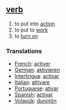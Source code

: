 == [[verb]] == 
# to put into [[action]] 
# to put to [[work]]
# to [[turn on]]

=== Translations === 
*[[French]]: [[activer]] 
*[[German]]: [[aktivieren]] 
*[[Interlingua]]: [[activar]] 
*[[Italian]]: [[attivare]] 
*[[Portuguese]]: [[ativar]] 
*[[Spanish]]: [[activar]] 
*[[Volapük]]: [[dunotön]]